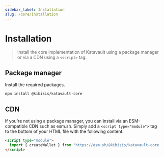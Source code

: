 ```yaml
---
sidebar_label: Installation
slug: /core/installation
---
```



# Installation

> Install the core implementation of Katavault using a package manager or via a CDN using a `<script>` tag.

<SectionBreak />

## Package manager

Install the required packages.

```bash npm2yarn
npm install @kibisis/katavault-core
```

<SectionBreak />

## CDN

If you're not using a package manager, you can install via an ESM-compatible CDN such as esm.sh. Simply add a `<script type="module">` tag to the bottom of your HTML file with the following content.

```html
<script type="module">
  import { createWallet } from 'https://esm.sh/@kibisis/katavault-core';
</script>
```
